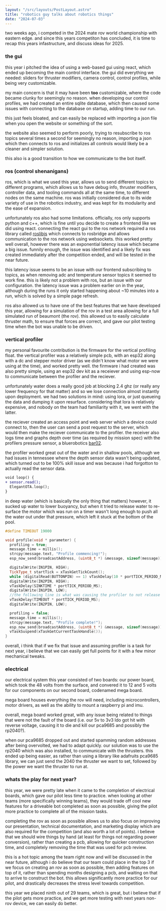 ```yaml
---
layout: "/src/layouts/PostLayout.astro"
title: "robotics guy talks about robotics things"
date: "2024-07-03"
---
```



two weeks ago, i competed in the 2024 mate rov world championship with eastern edge. and since this years competiton has concluded, it is time to recap this years infastructure, and discuss ideas for 2025.


<BlogImage src={mate2024beaumont} alt="our rov for 2024, named beaumont" />

### the gui
this year i pitched the idea of using a web-based gui using react, which ended up becoming the main control interface.
the gui did everything we needed: sliders for thruster modifiers, camera control, control profiles, while being very customizable.

my main concern is that it may have been **too** customizable, where the code became clunky for seemingly no reason. when developing our control profiles, we had created an entire sqlite database, which then caused some issues with connecting to the database on startup, adding time to our run.

this just feels bloated, and can easily be replaced with importing a json file when you open the website or something of the sort.

the website also seemed to perform poorly, trying to resubscribe to ros topics several times a second for seemingly no reason, importing a json which then connects to ros and initializes all controls would likely be a cleaner and simpler solution.

this also is a good transition to how we communicate to the bot itself.

### ros (control shenanigans)
ros, which is what we used this year, allows us to send different topics to different programs, which allows us to have debug info, thruster modifiers, controller data, and tooling commands all at the same time, to different nodes on the same machine. ros was initially considered due to its wide variety of use in the robotics industry, and was kept for its modularity and the ease of expansion.

unfortunately ros also had some limitations. officially, ros only supports python and c++, which is fine until you decide to create a frontend like we did using react. connecting the react gui to the ros network required a ros library called [roslibjs](https://github.com/RobotWebTools/roslibjs) which connects to rosbridge and allows communication to the ros network using websockets. this worked pretty well overall, however there was an exponential latency issue which became a big issue. funnily enough, the issue was identified and a likely fix was created immediately after the competition ended, and will be tested in the near future.

this latency issue seems to be an issue with our frontend subscribing to topics, as when removing adc and temperature sensor topics it seemed to work fine. this is likely not a problem with ros, but an issue with our configuration. the latency issue was a problem earlier on in the year, although during the runs it only started happening about ~10 minutes into a run, which is solved by a simple page refresh.

ros also allowed us to have one of the best features that we have developed this year, allowing for a simulation of the rov in a test area allowing for a full simulated run of beaumont (the rov). this allowed us to easily calculate thruster math, to ensure that forces are correct, and gave our pilot testing time when the bot was unable to be driven.


<div class="flex">
<BlogImage src={mate2024sim} alt="control interface piloting simulated rov" />
<BlogImage src={mate2024real} alt="control interface piloting the actual rov" />
</div>

### vertical profiler
my personal favourite contribution is the firmware for the vertical profiling float. the vertical profiler was a relatively simple pcb, with an esp32 along with a dc and stepper motor driver (as we didn't know what motor we were using at the time), and worked pretty well. the firmware i had created was also pretty simple, using an esp32 dev kit as a receiever and using esp-now to communicate between the profiler and the reciever.


<BlogImage src={mate2024profiler} alt="profiler cad model" />

unfortunately water does a really good job at blocking 2.4 ghz (or really any lower frequency for that matter) and so we lose connection almost instantly upon deployment. we had two solutions in mind: using lora, or just queueing the data and dumping it upon resurface. considering that lora is relatively expensive, and nobody on the team had familiarity with it, we went with the latter.

the reciever created an access point and web server which a device could connect to, then the user can send a post request to the server, which would then make the reciever communicate to the profiler. the receiver also logs time and graphs depth over time (as required by mission spec) with the profilers pressure sensor, a bluerobotics [bar02](https://bluerobotics.com/store/sensors-cameras/sensors/bar02-sensor-r1-rp).

the profiler worked great out of the water and in shallow pools, although we had issues in tennessee where the depth sensor data wasn't being updated, which turned out to be 100% skill issue and was because i had forgotton to actually read the sensor data.

```diff
void loop() {
+ sensor.read();
  ElegantOTA.loop();
}
```

in deep water (which is basically the only thing that matters) however, it sucked up water to lower buoyancy, but when it tried to release water to re-surface the motor which was run on a timer wasn't long enough to push all the water out under that pressure, which left it stuck at the bottom of the pool.

```cpp
#define TIMEOUT 19000

void profile(void * parameter) {
  profiling = true;
  message.time = millis();
  strcpy(message.text, "Profile commencing!");
  esp_now_send(broadcastAddress, (uint8_t *) &message, sizeof(message));

  digitalWrite(IN1PIN, HIGH);
  TickType_t startTick = xTaskGetTickCount();
  while (digitalRead(BUTTONPIN) == 1) vTaskDelay(10 * portTICK_PERIOD_MS);
  digitalWrite(IN2PIN, HIGH);
  vTaskDelay(SINKTIME * portTICK_PERIOD_MS);
  digitalWrite(IN1PIN, LOW);
  //the following line is what was causing the profiler to not release enough water:
  vTaskDelay(TIMEOUT * portTICK_PERIOD_MS);
  digitalWrite(IN2PIN, LOW);

  profiling = false;
  message.time = millis();
  strcpy(message.text, "Profile complete!");
  esp_now_send(broadcastAddress, (uint8_t *) &message, sizeof(message));
  vTaskSuspend(xTaskGetCurrentTaskHandle());
}
```

overall, i think that if we fix that issue and assuming profiler is a task for next year, i believe that we can easily get full points for it with a few minor mechanical tweaks.

### electrical

our electrical system this year consisted of two boards: our power board, which took the 48 volts from the surface, and convered it to 12 and 5 volts for our components on our second board, codenamed mega board. 


<BlogImage src={mate2024megaboard} alt="a render of mega board in kicad" />

mega board houses everything the rov will need, including microcontrollers, motor drivers, as well as the ability to mount a raspberry pi and imu.

overall, mega board worked great, with any issue being related to things that were not the fault of the board (i.e. our 5v to 3v3 ldo got hit with reverse voltage, causing it to die and kill our pca9685 and possibly the rp2040?).

when our pca9685 dropped out and started spamming random addresses after being overvolted, we had to adapt quickly. our solution was to use the rp2040 which was also installed, to communicate with the thrusters. this ended up being easier, as rather than using a library like adafruits pca9685 library, we can just send the 2040 the thruster we want to set, followed by the power we want the thruster to run at.

### whats the play for next year?

this year, we were pretty late when it came to the completion of electrical boards, which gave our pilot less time to practice. when looking at other teams (more specifically winning teams), they would trade off cool new features for a driveable bot completed as soon as possible, giving the pilot more practice to complete all of the mission tasks.

completing the rov as soon as possible allows us to also focus on improving our presentation, technical documentation, and marketing display which are also required for the competition (and also worth a lot of points). i believe that we should wire things by hand (at least for things not regarding power conversion), rather than creating a pcb, allowing for quicker construction time, and completely removing the time that was used for pcb review.

this is a hot topic among the team right now and will be discussed in the near future, although i do believe that our team could place in the top 3 if we focus on creating an rov as soon as possible, then adding features on top of it, rather than spending months designing a pcb, and waiting on that to arrive to construct the bot. this allows significantly more practice for our pilot, and drastically decreases the stress level towards competition.

this year we placed ninth out of 29 teams, which is great, but i believe that if the pilot gets more practice, and we get more testing with next years non-rov device, we can easily do better.